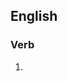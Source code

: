 ==English==

===Verb===
{{head|en|present participle}}

# {{present participle of|befuddle|lang=en|nocat=1}}